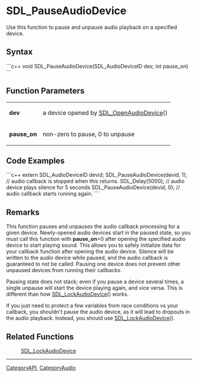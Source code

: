 <!-- pragma section-numbers off -->
<!-- pragma disable-camelcase -->

= SDL_PauseAudioDevice =
Use this function to pause and unpause audio playback on a specified device.


== Syntax ==
```c++
void SDL_PauseAudioDevice(SDL_AudioDeviceID dev, int pause_on)
```

== Function Parameters ==
{|
|'''dev'''
|a device opened by [[SDL_OpenAudioDevice]]()
|-
|'''pause_on'''
|non-zero to pause, 0 to unpause
|}

== Code Examples ==
```c++
extern SDL_AudioDeviceID devid;
SDL_PauseAudioDevice(devid, 1);  // audio callback is stopped when this returns.
SDL_Delay(5000);  // audio device plays silence for 5 seconds
SDL_PauseAudioDevice(devid, 0);  // audio callback starts running again.
```

== Remarks ==
This function pauses and unpauses the audio callback processing for a given device. Newly-opened audio devices start in the paused state, so you must call this function with '''pause_on'''=0 after opening the specified audio device to start playing sound. This allows you to safely initialize data for your callback function after opening the audio device. Silence will be written to the audio device while paused, and the audio callback is guaranteed to not be called. Pausing one device does not prevent other unpaused devices from running their callbacks.

Pausing state does not stack; even if you pause a device several times, a single unpause will start the device playing again, and vice versa. This is different than how [[SDL_LockAudioDevice]]() works.

If you just need to protect a few variables from race conditions vs your callback, you shouldn't pause the audio device, as it will lead to dropouts in the audio playback. Instead, you should use [[SDL_LockAudioDevice]]().

== Related Functions ==
:[[SDL_LockAudioDevice]]

----
[[CategoryAPI]], [[CategoryAudio]]
